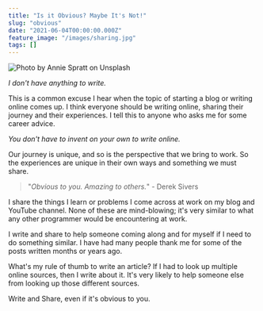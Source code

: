 ```yaml
---
title: "Is it Obvious? Maybe It's Not!"
slug: "obvious"
date: "2021-06-04T00:00:00.000Z"
feature_image: "/images/sharing.jpg"
tags: []
---
```


![Photo by Annie Spratt on Unsplash](/images/sharing.jpg)

_I don't have anything to write._

This is a common excuse I hear when the topic of starting a blog or writing online comes up. I think everyone should be writing online, sharing their journey and their experiences. I tell this to anyone who asks me for some career advice.

_You don't have to invent on your own to write online._

Our journey is unique, and so is the perspective that we bring to work. So the experiences are unique in their own ways and something we must share.

> "_Obvious to you. Amazing to others._" - Derek Sivers

I share the things I learn or problems I come across at work on my blog and YouTube channel. None of these are mind-blowing; it's very similar to what any other programmer would be encountering at work.

I write and share to help someone coming along and for myself if I need to do something similar. I have had many people thank me for some of the posts written months or years ago.

What's my rule of thumb to write an article? If I had to look up multiple online sources, then I write about it. It's very likely to help someone else from looking up those different sources.

Write and Share, even if it's obvious to you.